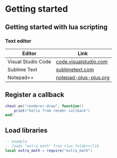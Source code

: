 # Getting started

## Getting started with lua scripting

### Text editor

| Editor             | Link                                                    |
|--------------------|---------------------------------------------------------|
| Visual Studio Code | [code.visualstudio.com](https://code.visualstudio.com/) |
| Sublime Text       | [sublimetext.com](https://www.sublimetext.com/)         |
| Notepad++          | [notepad-plus-plus.org](https://notepad-plus-plus.org/) |



## Register a callback

```lua
cheat.on("renderer.draw", function()
    print("hello from render callback")
end)
```

## Load libraries

```lua
-- example
-- loads "extra_math" fron <lua_folder>/lib
local extra_math = require("extra_math")
```
